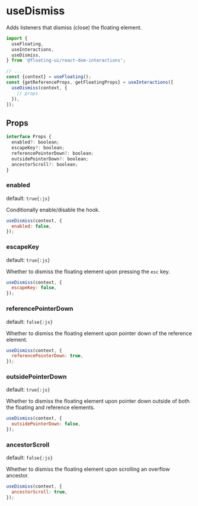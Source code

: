 # useDismiss

Adds listeners that dismiss (close) the floating element.

```js /useDismiss/
import {
  useFloating,
  useInteractions,
  useDismiss,
} from '@floating-ui/react-dom-interactions';

// ...
const {context} = useFloating();
const {getReferenceProps, getFloatingProps} = useInteractions([
  useDismiss(context, {
    // props
  }),
]);
```

## Props

```js
interface Props {
  enabled?: boolean;
  escapeKey?: boolean;
  referencePointerDown?: boolean;
  outsidePointerDown?: boolean;
  ancestorScroll?: boolean;
}
```

### enabled

default: `true{:js}`

Conditionally enable/disable the hook.

```js
useDismiss(context, {
  enabled: false,
});
```

### escapeKey

default: `true{:js}`

Whether to dismiss the floating element upon pressing the `esc`
key.

```js
useDismiss(context, {
  escapeKey: false,
});
```

### referencePointerDown

default: `false{:js}`

Whether to dismiss the floating element upon pointer down of the
reference element.

```js
useDismiss(context, {
  referencePointerDown: true,
});
```

### outsidePointerDown

default: `true{:js}`

Whether to dismiss the floating element upon pointer down outside
of both the floating and reference elements.

```js
useDismiss(context, {
  outsidePointerDown: false,
});
```

### ancestorScroll

default: `false{:js}`

Whether to dismiss the floating element upon scrolling an
overflow ancestor.

```js
useDismiss(context, {
  ancestorScroll: true,
});
```
